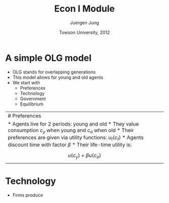 % Econ I Module
% Juergen Jung
% Towson University, 2012

# A simple OLG model

* OLG stands for overlapping generations
* This model allows for young and old agents
* We start with
    * Preferences
    * Technology
    * Government
    * Equilibrium
    
-------------------------------------------------------------------------------------
# Preferences

* Agents live for 2 periods: young and old
* They value consumption $c_y$ when young and $c_o$ when old
* Their preferences are given via utility functions: $u_t(c_t)$
* Agents discount time with factor $\beta$
* Their life-time utility is:

$$ u(c_y) + \beta u(c_o) $$

-------------------------------------------------------------------------------------
# Technology

* Firms produce



